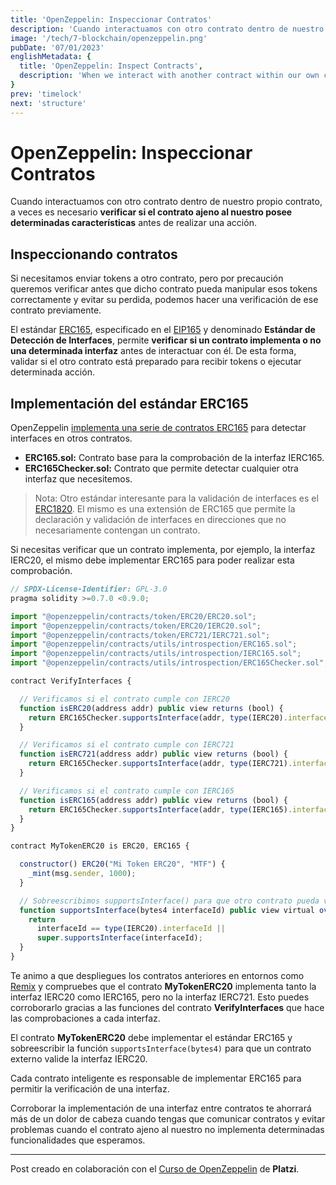 ```yaml
---
title: 'OpenZeppelin: Inspeccionar Contratos'
description: 'Cuando interactuamos con otro contrato dentro de nuestro propio contrato, a veces es necesario verificar si el contrato ajeno al nuestro posee determinadas características antes de realizar una acción.'
image: '/tech/7-blockchain/openzeppelin.png'
pubDate: '07/01/2023'
englishMetadata: {
  title: 'OpenZeppelin: Inspect Contracts',
  description: 'When we interact with another contract within our own contract, it is sometimes necessary to check whether the contract outside our own has certain characteristics before taking an action.'
}
prev: 'timelock'
next: 'structure'
---
```


# OpenZeppelin: Inspeccionar Contratos

Cuando interactuamos con otro contrato dentro de nuestro propio contrato, a veces es necesario **verificar si el contrato ajeno al nuestro posee determinadas características** antes de realizar una acción.

## Inspeccionando contratos

Si necesitamos enviar tokens a otro contrato, pero por precaución queremos verificar antes que dicho contrato pueda manipular esos tokens correctamente y evitar su perdida, podemos hacer una verificación de ese contrato previamente.

El estándar [ERC165](https://docs.openzeppelin.com/contracts/4.x/utilities#introspection "Estándar ERC165"), especificado en el [EIP165](https://eips.ethereum.org/EIPS/eip-165 "EIP165") y denominado **Estándar de Detección de Interfaces**, permite **verificar si un contrato implementa o no una determinada interfaz** antes de interactuar con él. De esta forma, validar si el otro contrato está preparado para recibir tokens o ejecutar determinada acción.

## Implementación del estándar ERC165

OpenZeppelin [implementa una serie de contratos ERC165](https://github.com/OpenZeppelin/openzeppelin-contracts/tree/master/contracts/utils/introspection "Implementa una serie de contratos ERC165") para detectar interfaces en otros contratos.

* **ERC165.sol:** Contrato base para la comprobación de la interfaz IERC165.
* **ERC165Checker.sol:** Contrato que permite detectar cualquier otra interfaz que necesitemos.

> Nota: Otro estándar interesante para la validación de interfaces es el [ERC1820](https://eips.ethereum.org/EIPS/eip-1820 "Estándar ERC1820"). El mismo es una extensión de ERC165 que permite la declaración y validación de interfaces en direcciones que no necesariamente contengan un contrato.

Si necesitas verificar que un contrato implementa, por ejemplo, la interfaz IERC20, el mismo debe implementar ERC165 para poder realizar esta comprobación.

```js
// SPDX-License-Identifier: GPL-3.0
pragma solidity >=0.7.0 <0.9.0;

import "@openzeppelin/contracts/token/ERC20/ERC20.sol";
import "@openzeppelin/contracts/token/ERC20/IERC20.sol";
import "@openzeppelin/contracts/token/ERC721/IERC721.sol";
import "@openzeppelin/contracts/utils/introspection/ERC165.sol";
import "@openzeppelin/contracts/utils/introspection/IERC165.sol";
import "@openzeppelin/contracts/utils/introspection/ERC165Checker.sol";

contract VerifyInterfaces {

  // Verificamos si el contrato cumple con IERC20
  function isERC20(address addr) public view returns (bool) {
    return ERC165Checker.supportsInterface(addr, type(IERC20).interfaceId);
  }

  // Verificamos si el contrato cumple con IERC721
  function isERC721(address addr) public view returns (bool) {
    return ERC165Checker.supportsInterface(addr, type(IERC721).interfaceId);
  }

  // Verificamos si el contrato cumple con IERC165
  function isERC165(address addr) public view returns (bool) {
    return ERC165Checker.supportsInterface(addr, type(IERC165).interfaceId);
  }
}

contract MyTokenERC20 is ERC20, ERC165 {

  constructor() ERC20("Mi Token ERC20", "MTF") {
    _mint(msg.sender, 1000);
  }

  // Sobreescribimos supportsInterface() para que otro contrato pueda validar la interface IERC20
  function supportsInterface(bytes4 interfaceId) public view virtual override(ERC165) returns (bool) {
    return
      interfaceId == type(IERC20).interfaceId ||
      super.supportsInterface(interfaceId);
  }
}
```

Te animo a que despliegues los contratos anteriores en entornos como [Remix](https://remix.ethereum.org/ "Entorno Remix") y compruebes que el contrato **MyTokenERC20** implementa tanto la interfaz IERC20 como IERC165, pero no la interfaz IERC721. Esto puedes corroborarlo gracias a las funciones del contrato **VerifyInterfaces** que hace las comprobaciones a cada interfaz.

El contrato **MyTokenERC20** debe implementar el estándar ERC165 y sobreescribir la función `supportsInterface(bytes4)` para que un contrato externo valide la interfaz IERC20.

Cada contrato inteligente es responsable de implementar ERC165 para permitir la verificación de una interfaz.

Corroborar la implementación de una interfaz entre contratos te ahorrará más de un dolor de cabeza cuando tengas que comunicar contratos y evitar problemas cuando el contrato ajeno al nuestro no implementa determinadas funcionalidades que esperamos.

---
Post creado en colaboración con el [Curso de OpenZeppelin](https://platzi.com/cursos/openzeppelin/ "Curso de OpenZeppelin de Platzi") de **Platzi**.
